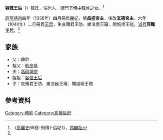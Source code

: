 '''容懿王后'''（{{lang|ko|용의왕후}}）韓氏，湍州人，贈[[門下侍中|門下侍中]]韓祚之女。<ref name= "gls">《[[高麗史|高麗史]]88卷-列傳1-后妃1》，[[郑麟趾|郑麟趾]]</ref>

[[高丽靖宗|高丽靖宗]]四年（1038年）四月冊爲[[麗妃|麗妃]]，號'''昌盛宮主'''。後改'''玄德宮主'''。六年（1040年）二月冊爲[[王后|王后]]，生哀殤君王昉、樂浪侯王璥、開城侯王暟。[[谥号|谥号]]'''容懿王后'''。<ref name= "gls" />

== 家族 ==
* 父：韓祚
* 祖父：[[韩彦恭|韩彦恭]]
* 夫：[[高丽靖宗|高丽靖宗]]
* 姐姐：[[容信王后|容信王后]]
* 子：哀殤君王昉、樂浪侯王璥、開城侯王暟
== 參考資料 ==
<div class="references-small">
<references></references>
</div>

{{高麗王后}}
[[Category:韓姓|Category:韓姓]]
[[Category:高麗后妃|Category:高麗后妃]]
